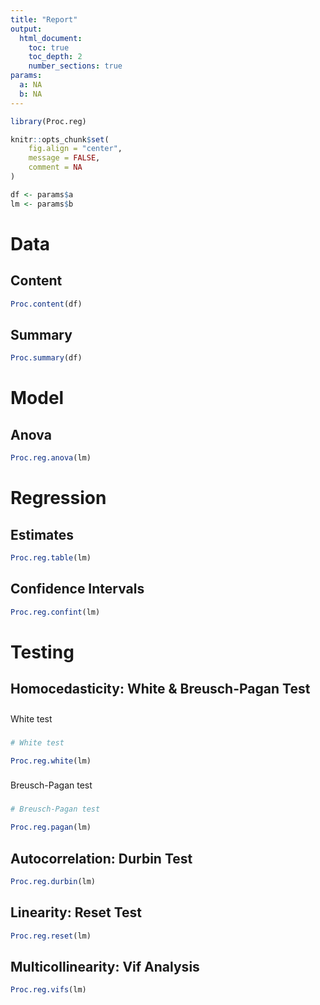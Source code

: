 ---
title: "Report"
output:
  html_document:
    toc: true
    toc_depth: 2
    number_sections: true
params:
  a: NA
  b: NA
---

```{r include=FALSE}

library(Proc.reg)

knitr::opts_chunk$set(
	fig.align = "center",
	message = FALSE,
	comment = NA
)

df <- params$a
lm <- params$b

```

<style type="text/css">
p {line-height: 2.5em;}
h1.title {
  font-size: 46px;
  color: Black;
  text-align: center;
}
h1.subtitle {
  font-size: 20px;
  color: Black;
  text-align: center;
}
h4.author {
    font-size: 18px;
  font-family: "Times New Roman", Times, serif;
  color: Black;
  text-align: center;
}
h4.date {
  font-size: 18px;
  font-family: "Times New Roman", Times, serif;
  color: Black;
  text-align: center;
}
</style>

# Data

## Content

```{r}

Proc.content(df)

```

## Summary

```{r}

Proc.summary(df)

```

# Model

## Anova

```{r}

Proc.reg.anova(lm)

```

# Regression

## Estimates

```{r}

Proc.reg.table(lm)

```

## Confidence Intervals

```{r}

Proc.reg.confint(lm)

```

# Testing

## Homocedasticity: White & Breusch-Pagan Test

White test

```{r}

# White test

Proc.reg.white(lm)

```

Breusch-Pagan test

```{r}

# Breusch-Pagan test

Proc.reg.pagan(lm)

```

## Autocorrelation: Durbin Test

```{r}

Proc.reg.durbin(lm)

```

## Linearity: Reset Test

```{r}

Proc.reg.reset(lm)

```

## Multicollinearity: Vif Analysis

```{r}

Proc.reg.vifs(lm)

```

